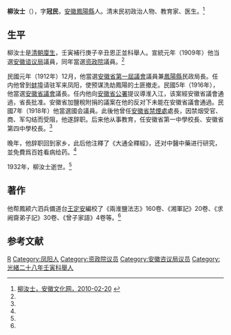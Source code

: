{{Infobox Officeholder
|姓名=柳汝士
|圖像=File:柳汝士.jpg
|圖像大小=200px
|圖像說明=  
|字    = 
|號    = 
|別名    = 
|出生日期 = 
|出生地點 = 
|逝世日期 = 
|逝世地點 = 
|死因    = 
|墓地    = 
|籍貫    = 
|政黨    = 
|parents  = 
|配偶   =
|伴侶    = 
|relatives  =  
|children  =  
|著作    = 
|past    = 
}}
'''柳汝士'''（{{bd|1869年||1932年|}}），字'''冠民'''，[[安徽|安徽]][[鳳陽縣|鳳陽縣]]人。清末民初政治人物、教育家、医生。<ref name=ahwhw>[http://www.ahage.net/chuzhou/14171_4.html 柳汝士，安徽文化网，2010-02-20] {{Wayback|url=http://www.ahage.net/chuzhou/14171_4.html |date=20160305205605 }}</ref>

==生平==
柳汝士是[[清朝|清朝]][[廩生|廩生]]，壬寅補行庚子辛丑恩正並科舉人。宣統元年（1909年）他当選[[安徽谘议局|安徽谘议局]]議員，同年當選[[资政院|资政院]]議員。<ref name=ahwhw/>

民國元年（1912年）12月，他當選[[安徽省议会|安徽省第一屆議會]]議員兼[[鳳陽縣|鳳陽縣]]民政局長。任内他曾到[[蚌埠|蚌埠]]请驻军来凤阳，使预谋洗劫鳳陽的土匪撤走。民國5年（1916年），他當選[[安徽省議會|安徽省議會]]議長。任内他向[[安徽省公署|安徽省公署]]提议導淮入江，该案經安徽省議會通過，省長批准。安徽省加鹽稅附捐的議案在他的反对下未能在安徽省議會通過。民國7年（1918年）他當選國会議員。此後他曾任[[安徽省禁煙處|安徽省禁煙處]]處長，因禁烟受官、商、军勾结而受阻，他遂辞职。后来他从事教育，任安徽省第一中學校長、安徽省第四中學校長。<ref name=ahwhw/>

晚年，他辞职回到家乡，此后他注釋了《大通全釋經》，还对中醫中藥进行研究，並免費爲百姓看病给药。<ref name=ahwhw/>

1932年，柳汝士逝世。<ref name=ahwhw/>

==著作==
他帮鳳颍六泗兵備道台[[王定安|王定安]]編校了《兩淮鹽法志》160卷、《湘軍記》20卷、《求阙齋弟子記》30卷、《曾子家語》4卷等。<ref name=ahwhw/>

==参考文献==
{{reflist}}
{{清朝人物小作品}}
{{資政院議員}}
{{中華民國第二屆國會參議院議員}}
[[Category:柳姓|R]]
[[Category:凤阳人|Category:凤阳人]]
[[Category:资政院议员|Category:资政院议员]]
[[Category:安徽咨议局议员|Category:安徽咨议局议员]]
[[Category:光緒二十八年壬寅科舉人|Category:光緒二十八年壬寅科舉人]]